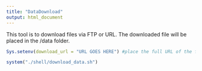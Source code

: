 ```yaml
---
title: "DataDownload"
output: html_document
---
```


This tool is to download files via FTP or URL. The downloaded file will be placed 
in the /data folder. 

```r
Sys.setenv(download_url = "URL GOES HERE") #place the full URL of the file you want to download within the parentheses

system("./shell/download_data.sh")
```

